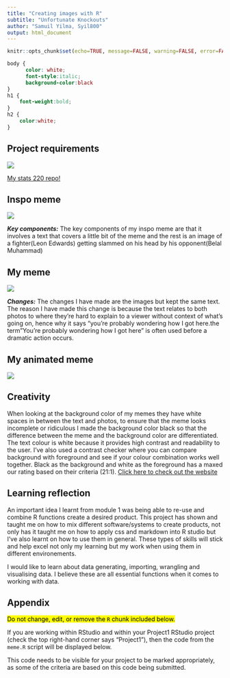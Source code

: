 ```yaml
---
title: "Creating images with R"
subtitle: "Unfortunate Knockouts"
author: "Samuil Yilma, Syil800"
output: html_document
---
```


```r
knitr::opts_chunk$set(echo=TRUE, message=FALSE, warning=FALSE, error=FALSE)
```

```css
body {
      color: white;
      font-style:italic;
      background-color:black
}
h1 {
    font-weight:bold;
}
h2 {
    color:white;
}

```

## Project requirements
![](https://media-hosting.imagekit.io//b908be7a8dfb475b/Project_1_screenshot.jpeg?Expires=1836390181&Key-Pair-Id=K2ZIVPTIP2VGHC&Signature=JAKOquuFudv03nRkSieh9~CTKefesMTR8HO-15LBrHv6CegVHVK2-UzXqhItSxIE37NB6FcsWFlI-lB6eecyfrB41O~WI23Vy~P~2ePTIs6Bw54ai9u5YMoCTF~yLK~Kdvp0J44PHVxa5VuP8GFDKm1eJbURr3oZ5LudxzzzBgDkYTbhWktG1cMeClNkUkBF613UHt7mz8KRaslqBV6Ssnqgjx83WWTYL9JPXe049fl9KDPv8KYYMG2-kEamB9O46H3J0jEGhx5~Cx0yFppMshNDJwQGE4ubSAXo0RgESHxbaXmmHPhZwnP5tUCXKGACdJts4nXeF0UtOceS1PgFJg__)

[My stats 220 repo!](https://github.com/Samuildd/stats220)

## Inspo meme
![](https://encrypted-tbn0.gstatic.com/images?q=tbn:ANd9GcSsx8v5JnZSF5xaY_VgzuxpSvs_ZaTZvlW9IA&s)

***Key components:***
The key components of my inspo meme are that it involves a text that covers a little bit of the meme
and the rest is an image of a fighter(Leon Edwards) getting slammed on his head by his opponent(Belal Muhammad)

## My meme
![](https://media-hosting.imagekit.io//19afbb1a75a84166/my_meme.png?Expires=1836387982&Key-Pair-Id=K2ZIVPTIP2VGHC&Signature=axhwDRG2EuGzw~0bQOQMwkxWX6Ej2p3IPLvGi9g8MolU4W~OpzmxNTnzo5OgL9gVwZkkVZ1ogysFGeyZ8b6E63Nuji12fXfeZAz3b69bR5bZJXh5K8ztnz4pYddMWgBNSguuiPTmyrLDj3jEXU5biVFcX~FbibAKE0QqtH3yOOd75CQPXx7KE1BbhPHphQCguYLMAkldCFSN5mYIMyDoBP4dyi1vS6ffhORgbiiz1LXgsh1VYg4pEhGKtwzBSfoO5TJQEF05DCMYLX3eRtfqUFPuuD-qZlsbi09-w4PYmbFeo2sZH~TcoSrkMAgRoNhcMaNGGJCLvqPusjVyDzswhw__)

***Changes:***
The changes I have made are the images but kept the same text. The reason I have made this change is because the text relates to both photos to where they're hard to explain to a viewer without context of what's going on, hence why it says "you're probably wondering how I got here.the term "You're probably wondering how I got here" is often used before a dramatic action occurs.

## My animated meme 
![](https://media-hosting.imagekit.io//5a26b9779bc942dc/my_animated_meme.gif?Expires=1836388228&Key-Pair-Id=K2ZIVPTIP2VGHC&Signature=3LrfZ9spE7bM6qCQrX2OV50WyztljpNBC~evnFcQ5R3TJONMJ2Ylh8Wnr037rdP9dGft6tu83PxsQE7uIW6Z5kc-Lyvm6B1vhoFpP5mw1inCO2zmpc5gAh-dkwhgGpBlHKHzH9ZI~G4htqYjzc~gCdMSGBd2YUiG4FQEF9qdKOq~99YkIzVnRX6OfxUmP6P1bB-HY8Sg1awMq4P4smtF0L21Yf--SIU2OrJKITLN3okmB9YNie0gcwRrEJhMGiYyt0Wv8WuzLjeBCGRHoKwDMQsjUpeun6aMCdkWa94devzbvuGN~mSkCorSuoXE8Y3wV6DMnh7XG2jWhTeTgNPa6w__)

## Creativity
When looking at the background color of my memes they have white spaces in between the text and photos, to ensure that the meme looks incomplete or ridiculous I made the background color black so that the difference between the meme and the background color are differentiated. The text colour is white because it provides high contrast and readability to the user. I've also used a contrast checker where you can compare background with foreground and see if your colour combination works well together. Black as the background and white as the foreground has a maxed our rating based on their criteria (21:1). [Click here to check out the website]("https://webaim.org/resources/contrastchecker/?fcolor=FFFFFF&bcolor=050505")

## Learning reflection
An important idea I learnt from module 1 was being able to re-use and combine R functions create a desired product. This project has shown and taught me on how to mix different software/systems to create products, not only has it taught me on how to apply css and markdown into R studio but I've also learnt on how to use them in general. These types of skills will stick and help excel not only my learning but my work when using them in different environements.

I would like to learn about data generating, importing, wrangling and visualising data. I believe these are all essential functions when it comes to working with data.

## Appendix

<mark>Do not change, edit, or remove the `R` chunk included below.</mark> 

If you are working within RStudio and within your Project1 RStudio project (check the top right-hand corner says "Project1"), then the code from the `meme.R` script will be displayed below.

This code needs to be visible for your project to be marked appropriately, as some of the criteria are based on this code being submitted.


```r

```

